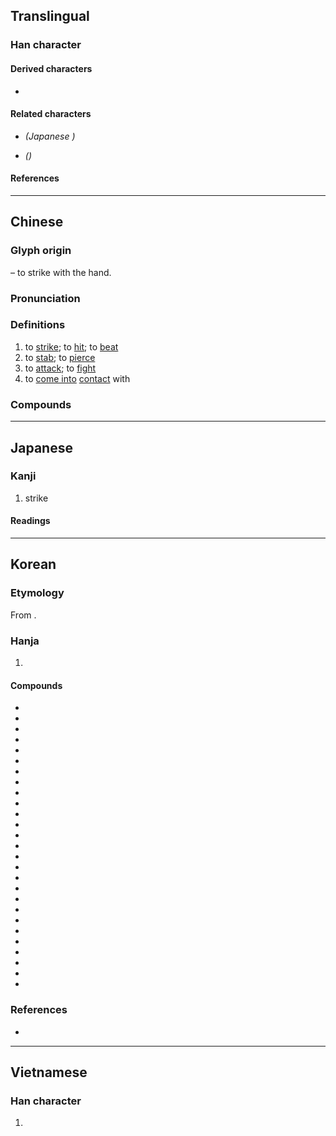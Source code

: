 {{also|击|撃}}
{{character info}}
==Translingual==
{{Han simplified forms|擊|撃|击}}

===Han character===
{{Han char|rn=64|rad=手|as=13|sn=17|four=57502|canj=JEQ|ids=⿱𣪠手}}

====Derived characters====
* {{l|mul|[[𥗩]]}}

====Related characters====
* {{l|mul|[[撃]]}} ''(Japanese {{w|shinjitai}})''
* {{l|mul|[[击]]}} ''({{w|Simplified Chinese}})''

====References====
{{Han ref|kx=0458.090|dkj=12800|dj=0806.250|hdz=31965.060|uh=64CA}}

----

==Chinese==
{{zh-forms|s=击}}

===Glyph origin===
{{Han etym}}
{{Han compound|手|t1=hand|毄|ls=psc|c1=s|c2=p}} – to strike with the hand.

===Pronunciation===
{{zh-pron
|m=擊
|c=gik1
|h=pfs=kit;gd=gid5
|md=gék
|mn=qz,jj:kiak/tw,xm:kek/zz:kit
|mn-t=kêg4
|w=4jiq
|mc=y
|oc=y
|cat=v
}}

===Definitions===
{{zh-hanzi}}

# to [[strike]]; to [[hit]]; to [[beat]]
# to [[stab]]; to [[pierce]]
# to [[attack]]; to [[fight]]
# to [[come into]] [[contact]] with

===Compounds===
{{zh-der|擊敗|擊斃|擊穿|擊打|擊發|擊毀|擊劍|擊節|擊潰|擊落|擊破|擊賞|擊水|擊掌|點擊|進擊|制壓射擊|以卵擊石|回擊|奮擊|以逸擊勞|實彈射擊|不擊自走|劈擊|中流擊楫|伏擊|三擊掌|尾擊|不堪一擊|平擊球|反擊|合擊|大肆抨擊|對空射擊|射擊|完全打擊|以一擊十|夾擊|反戈一擊|以寡擊眾|乘勝追擊|大進擊|各個擊破|出擊|側擊|揮軍進擊|摩肩擊轂|擊扑|打擊異己|擊節稱賞|攔擊|撞擊|殲擊機|掩護射擊|拳擊|目擊道存|目擊|擊柝|攻擊機|沖擊|擊缶|撲擊|打游擊|擊倒|擊毬|毆擊|無懈可擊|打擊率|掊擊|擊壤歌|指定打擊|打擊手|擊其不意|槍擊|正面攻擊|擊刺|擊球區|無瑕可擊|照明射擊|擊傷|扣擊|擊鼓|敲擊樂器|擊鐘陳鼎|擊碎唾壺|打擊樂|擊玉敲金|突然襲擊|突擊檢查|敲金擊石|挾擊|旁敲側擊|攻擊|抱關擊柝|游擊隊|破壞射擊|擊壤|游擊區|擊退|搏擊|擊鐘鼎食|排擊|目擊耳聞|目擊者|敲擊音樂|步擊|痛擊|打擊|敵後伏擊|手擊子|擊鼓申冤|擊甌|擊楫中流|目擊證人|擊轂摩肩|突擊|技擊|王敦擊壺|游擊手|狙擊|截擊|擊鞠|抨擊|擊滅|游擊戰|擊出|擊節歎賞|游擊|炮擊|敲鑼擊鼓|擊壤鼓腹|打擊樂器|摶擊掀發|敲擊|擊鼓罵曹|擊中|轟擊|風行電擊|躬逢目擊|聲東擊西|迫擊炮|重門擊柝|重擊|陳鼎擊鐘|衝擊|連擊|還擊|衝擊波|車轂擊馳|肩摩轂擊|鬼擊|追擊|齒擊|風驅電擊|飛靶射擊|轂擊肩摩|野戰射擊|雷擊|避實擊虛|霆擊|電擊法|電擊|鷹擊毛摯|要擊|阻擊|迎擊|遮擊|迎頭痛擊|邀擊|鳴金擊鼓|襲擊|耳聞目擊}}

----

==Japanese==
{{ja-kanji forms|撃|擊}}

===Kanji===
{{ja-kanji|grade=|rs=手13|shin=撃}}

# strike

====Readings====
{{ja-readings
|on=げき, けき
|kun=う-つ
}}

----

==Korean==

===Etymology===
From {{der|ko|ltc|-}} {{ltc-l|擊}}.

===Hanja===
{{ko-hanja-search}}
{{ko-hanja|치다|칠|격}}

# {{hanja form of|격|[[strike]]}}

====Compounds====
{{der-top3|Compounds}}
* {{ko-l|피격|被擊}}
* {{ko-l|폭격|爆擊}}
* {{ko-l|포격|砲擊}}
* {{ko-l|타격|打擊}}
* {{ko-l|충격|衝擊}}
* {{ko-l|출격|出擊}}
* {{ko-l|추격|追擊}}
* {{ko-l|총격|銃擊}}
* {{ko-l|진격|進擊}}
* {{ko-l|전격|電擊}}
* {{ko-l|저격|狙擊}}
* {{ko-l|일격|一擊}}
* {{ko-l|유격|遊擊}}
* {{ko-l|습격|襲擊}}
* {{ko-l|사격|射擊}}
* {{ko-l|배격|排擊}}
* {{ko-l|반격|反擊}}
* {{ko-l|목격|目擊}}
* {{ko-l|돌격|突擊}}
* {{ko-l|공격|攻擊}}
* {{ko-l|가격|加擊}}
* {{ko-l|격파|擊破}}
* {{ko-l|격침|擊沈}}
* {{ko-l|격발|擊發}}
* {{ko-l|자격루|自擊漏}}
* {{ko-l|박격포|迫擊砲}}
* {{ko-l|격몽요결|擊蒙要訣}}
{{der-bottom}}

===References===
* {{R:hanjadoc|4308}}

----

==Vietnamese==

===Han character===
{{vi-readings|reading=kếch, ghếch, kích|rs=手13}}

# {{rfdef|vi|sort=手13}}